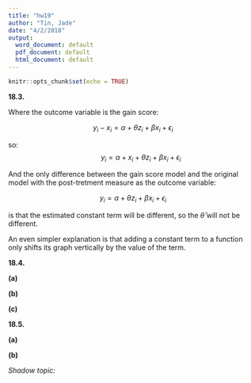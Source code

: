 ```yaml
---
title: "hw19"
author: "Tin, Jade"
date: "4/2/2018"
output:
  word_document: default
  pdf_document: default
  html_document: default
---
```


```r
knitr::opts_chunk$set(echo = TRUE)
```

$\textbf{18.3.}$

Where the outcome variable is the gain score:


$$y_i - x_i = \alpha + \theta z_i +\beta x_i + \epsilon_i$$

so: $$\qquad y_i = \alpha + x_i + \theta z_i +\beta x_i + \epsilon_i$$

And the only difference between the gain score model and the original model with the post-tretment measure as the outcome variable:

$$y_i = \alpha + \theta z_i +\beta x_i + \epsilon_i $$

is that the estimated constant term will be different, so the $\hat{\theta}$ will not be different.

An even simpler explanation is that adding a constant term to a function only shifts its graph vertically by the value of the term.


$\textbf{18.4.}$

$\textbf{(a)}$

$\textbf{(b)}$


$\textbf{(c)}$


$\textbf{18.5.}$

$\textbf{(a)}$

$\textbf{(b)}$




$\textit{Shadow topic:}$

